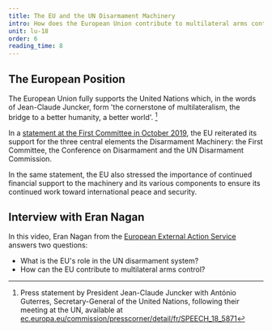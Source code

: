 ```yaml
---
title: The EU and the UN Disarmament Machinery
intro: How does the European Union contribute to multilateral arms control in the context of the UN Machinery?
unit: lu-18
order: 6
reading_time: 8
---
```


## The European Position

The European Union fully supports the United Nations which, in the words of Jean-Claude Juncker, form 'the cornerstone of multilateralism, the bridge to a better humanity, a better world'. [^1]

In a [statement at the First Committee in October 2019](https://www.eeas.europa.eu/delegations/un-new-york/eu-statement-%E2%80%93-united-nations-1st-committee-thematic-discussion-disarmament_en), the EU reiterated its support for the three central elements the Disarmament Machinery: the First Committee, the Conference on Disarmament and the UN Disarmament Commission.

In the same statement, the EU also stressed the importance of continued financial support to the machinery and its various components to ensure its continued work toward international peace and security.

## Interview with Eran Nagan

<LectureVideo lu="lu18" vl="eu-un" provider="video-stream"/>

In this video, Eran Nagan from the [European External Action Service](https://www.eeas.europa.eu/_en) answers two questions:

- What is the EU's role in the UN disarmament system?
- How can the EU contribute to multilateral arms control?

[^1]: Press statement by President Jean-Claude Juncker with António Guterres, Secretary-General of the United Nations, following their meeting at the UN, available at [ec.europa.eu/commission/presscorner/detail/fr/SPEECH_18_5871](https://ec.europa.eu/commission/presscorner/detail/fr/SPEECH_18_5871)